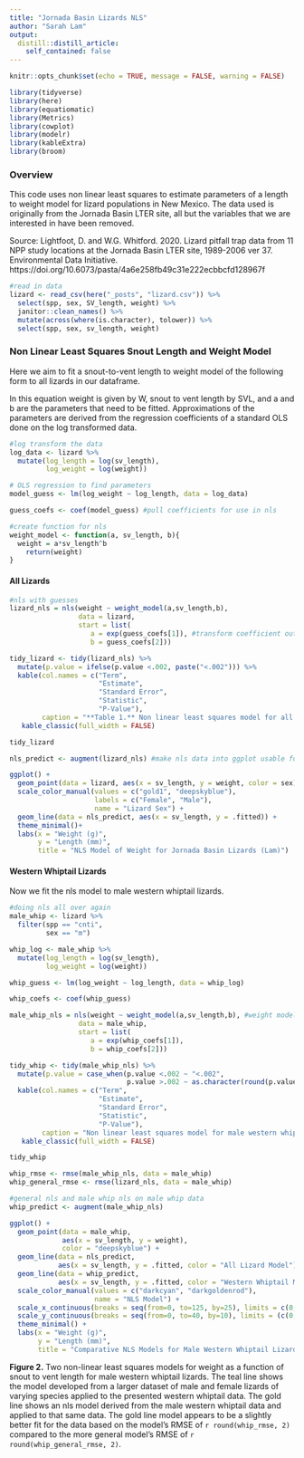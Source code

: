 ```yaml
---
title: "Jornada Basin Lizards NLS"
author: "Sarah Lam"
output: 
  distill::distill_article:
    self_contained: false
---
```


```r
knitr::opts_chunk$set(echo = TRUE, message = FALSE, warning = FALSE)

library(tidyverse)
library(here)
library(equatiomatic)
library(Metrics)
library(cowplot)
library(modelr)
library(kableExtra)
library(broom)
```

### Overview

This code uses non linear least squares to estimate parameters of a length to weight model for lizard populations in New Mexico. The data used is originally from the Jornada Basin LTER site, all but the variables that we are interested in have been removed. 

Source: Lightfoot, D. and W.G. Whitford. 2020. Lizard pitfall trap data from 11 NPP study locations at the Jornada Basin LTER site, 1989-2006 ver 37. Environmental Data Initiative. https://doi.org/10.6073/pasta/4a6e258fb49c31e222ecbbcfd128967f

```r
#read in data
lizard <- read_csv(here("_posts", "lizard.csv")) %>% 
  select(spp, sex, SV_length, weight) %>% 
  janitor::clean_names() %>% 
  mutate(across(where(is.character), tolower)) %>% 
  select(spp, sex, sv_length, weight)
```

### Non Linear Least Squares Snout Length and Weight Model

Here we aim to fit a snout-to-vent length to weight model of the following form to all lizards in our dataframe.

\begin{equation}
W=a(SVL)^b
\end{equation}

In this equation weight is given by W, snout to vent length by SVL, and a and b are the parameters that need to be fitted. Approximations of the parameters are derived from the regression coefficients of a standard OLS done on the log transformed data.

```r
#log transform the data 
log_data <- lizard %>% 
  mutate(log_length = log(sv_length), 
         log_weight = log(weight))

# OLS regression to find parameters
model_guess <- lm(log_weight ~ log_length, data = log_data)

guess_coefs <- coef(model_guess) #pull coefficients for use in nls 
```

```r
#create function for nls
weight_model <- function(a, sv_length, b){
  weight = a*sv_length^b
    return(weight)
}
```

#### All Lizards

```r
#nls with guesses 
lizard_nls = nls(weight ~ weight_model(a,sv_length,b), 
                 data = lizard,
                 start = list(
                    a = exp(guess_coefs[1]), #transform coefficient out of log form
                    b = guess_coefs[2]))

tidy_lizard <- tidy(lizard_nls) %>% 
  mutate(p.value = ifelse(p.value <.002, paste("<.002"))) %>% 
  kable(col.names = c("Term",
                      "Estimate", 
                      "Standard Error", 
                      "Statistic", 
                      "P-Value"), 
        caption = "**Table 1.** Non linear least squares model for all lizards sampled at Jornada Basin LTER.") %>% 
   kable_classic(full_width = FALSE)

tidy_lizard
```

```r
nls_predict <- augment(lizard_nls) #make nls data into ggplot usable format

ggplot() +
  geom_point(data = lizard, aes(x = sv_length, y = weight, color = sex)) +
  scale_color_manual(values = c("gold1", "deepskyblue"), 
                     labels = c("Female", "Male"),
                     name = "Lizard Sex") +
  geom_line(data = nls_predict, aes(x = sv_length, y = .fitted)) +
  theme_minimal()+
  labs(x = "Weight (g)", 
       y = "Length (mm)", 
       title = "NLS Model of Weight for Jornada Basin Lizards (Lam)")
```

#### Western Whiptail Lizards 
Now we fit the nls model to male western whiptail lizards.

```r
#doing nls all over again
male_whip <- lizard %>% 
  filter(spp == "cnti", 
         sex == "m")

whip_log <- male_whip %>% 
  mutate(log_length = log(sv_length), 
         log_weight = log(weight))

whip_guess <- lm(log_weight ~ log_length, data = whip_log)

whip_coefs <- coef(whip_guess)

male_whip_nls = nls(weight ~ weight_model(a,sv_length,b), #weight model remains the same
                 data = male_whip,
                 start = list(
                    a = exp(whip_coefs[1]),
                    b = whip_coefs[2]))

tidy_whip <- tidy(male_whip_nls) %>% 
  mutate(p.value = case_when(p.value <.002 ~ "<.002", 
                             p.value >.002 ~ as.character(round(p.value, 3)))) %>% 
  kable(col.names = c("Term",
                      "Estimate", 
                      "Standard Error", 
                      "Statistic", 
                      "P-Value"), 
        caption = "Non linear least squares model for male western whiptail lizards in Jornada Basin LTER.") %>% 
   kable_classic(full_width = FALSE)

tidy_whip

whip_rmse <- rmse(male_whip_nls, data = male_whip) 
whip_general_rmse <- rmse(lizard_nls, data = male_whip)
```

```r
#general nls and male whip nls on male whip data
whip_predict <- augment(male_whip_nls)

ggplot() +
  geom_point(data = male_whip, 
             aes(x = sv_length, y = weight), 
             color = "deepskyblue") +
  geom_line(data = nls_predict, 
            aes(x = sv_length, y = .fitted, color = "All Lizard Model")) +
  geom_line(data = whip_predict, 
            aes(x = sv_length, y = .fitted, color = "Western Whiptail Model")) +
  scale_color_manual(values = c("darkcyan", "darkgoldenrod"), 
                     name = "NLS Model") +
  scale_x_continuous(breaks = seq(from=0, to=125, by=25), limits = c(0, 125)) +
  scale_y_continuous(breaks = seq(from=0, to=40, by=10), limits = (c(0, 40))) +
  theme_minimal() +
  labs(x = "Weight (g)", 
       y = "Length (mm)", 
       title = "Comparative NLS Models for Male Western Whiptail Lizards (Lam)")
```

**Figure 2.** Two non-linear least squares models for weight as a function of snout to vent length for male western whiptail lizards. The teal line shows the model developed from a larger dataset of male and female lizards of varying species applied to the presented western whiptail data. The gold line shows an nls model derived from the male western whiptail data and applied to that same data. The gold line model appears to be a slightly better fit for the data based on the model's RMSE of `r round(whip_rmse, 2)` compared to the more general model's RMSE of `r round(whip_general_rmse, 2)`.
